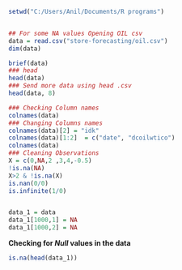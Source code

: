 ```r
setwd("C:/Users/Anil/Documents/R programs")


## For some NA values Opening OIL csv
data = read.csv("store-forecasting/oil.csv")
dim(data)

brief(data)
### head
head(data)
### Send more data using head .csv
head(data, 8)

### Checking Column names
colnames(data)
### Changing Columns names
colnames(data)[2] = "idk"
colnames(data)[1:2]  = c("date", "dcoilwtico")
colnames(data)
### Cleaning Observations
X = c(0,NA,2 ,3,4,-0.5)
!is.na(NA) 
X>2 & !is.na(X)
is.nan(0/0)
is.infinite(1/0)


data_1 = data
data_1[1000,1] = NA
data_1[1000,2] = NA


```

**Checking for *Null* values in the data**

```r
is.na(head(data_1))

```

```r

```

```r

```

```r

```

```r

```

```r

```

```r

```
